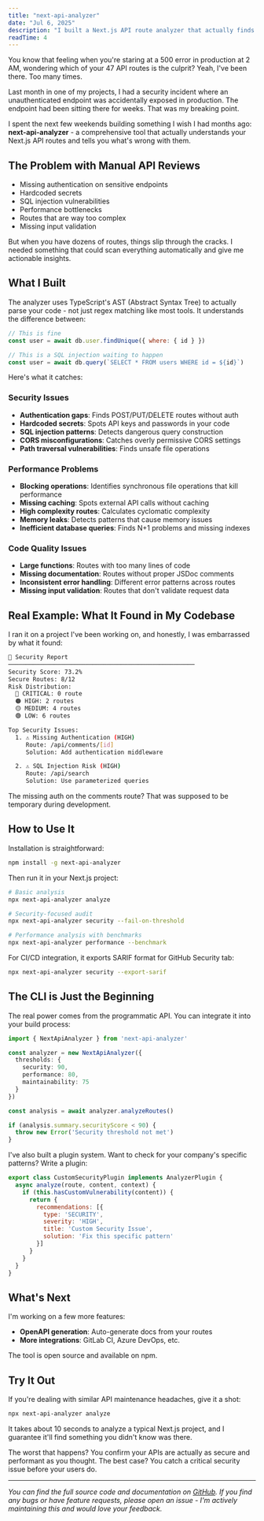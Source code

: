 ```yaml
---
title: "next-api-analyzer"
date: "Jul 6, 2025"
description: "I built a Next.js API route analyzer that actually finds real problems"
readTime: 4
---
```


You know that feeling when you're staring at a 500 error in production at 2 AM, wondering which of your 47 API routes is the culprit? Yeah, I've been there. Too many times.

Last month in one of my projects, I had a security incident where an unauthenticated endpoint was accidentally exposed in production. The endpoint had been sitting there for weeks. That was my breaking point.

I spent the next few weekends building something I wish I had months ago: **next-api-analyzer** - a comprehensive tool that actually understands your Next.js API routes and tells you what's wrong with them.

## The Problem with Manual API Reviews

- Missing authentication on sensitive endpoints
- Hardcoded secrets
- SQL injection vulnerabilities
- Performance bottlenecks
- Routes that are way too complex
- Missing input validation

But when you have dozens of routes, things slip through the cracks. I needed something that could scan everything automatically and give me actionable insights.

## What I Built

The analyzer uses TypeScript's AST (Abstract Syntax Tree) to actually parse your code - not just regex matching like most tools. It understands the difference between:

```js
// This is fine
const user = await db.user.findUnique({ where: { id } })

// This is a SQL injection waiting to happen
const user = await db.query(`SELECT * FROM users WHERE id = ${id}`)
```

Here's what it catches:

### Security Issues

- **Authentication gaps**: Finds POST/PUT/DELETE routes without auth
- **Hardcoded secrets**: Spots API keys and passwords in your code
- **SQL injection patterns**: Detects dangerous query construction
- **CORS misconfigurations**: Catches overly permissive CORS settings
- **Path traversal vulnerabilities**: Finds unsafe file operations

### Performance Problems

- **Blocking operations**: Identifies synchronous file operations that kill performance
- **Missing caching**: Spots external API calls without caching
- **High complexity routes**: Calculates cyclomatic complexity
- **Memory leaks**: Detects patterns that cause memory issues
- **Inefficient database queries**: Finds N+1 problems and missing indexes

### Code Quality Issues

- **Large functions**: Routes with too many lines of code
- **Missing documentation**: Routes without proper JSDoc comments
- **Inconsistent error handling**: Different error patterns across routes
- **Missing input validation**: Routes that don't validate request data

## Real Example: What It Found in My Codebase

I ran it on a project I've been working on, and honestly, I was embarrassed by what it found:

```sh
🔐 Security Report
─────────────────────────────────────────────────────
Security Score: 73.2%
Secure Routes: 8/12
Risk Distribution:
  🔴 CRITICAL: 0 route
  🟠 HIGH: 2 routes  
  🟡 MEDIUM: 4 routes
  🟢 LOW: 6 routes

Top Security Issues:
  1. ⚠️ Missing Authentication (HIGH)
     Route: /api/comments/[id]
     Solution: Add authentication middleware

  2. ⚠️ SQL Injection Risk (HIGH)
     Route: /api/search
     Solution: Use parameterized queries
```

The missing auth on the comments route? That was supposed to be temporary during development.

## How to Use It

Installation is straightforward:

```sh
npm install -g next-api-analyzer
```

Then run it in your Next.js project:

```sh
# Basic analysis
npx next-api-analyzer analyze

# Security-focused audit
npx next-api-analyzer security --fail-on-threshold

# Performance analysis with benchmarks
npx next-api-analyzer performance --benchmark
```

For CI/CD integration, it exports SARIF format for GitHub Security tab:

```sh
npx next-api-analyzer security --export-sarif
```

## The CLI is Just the Beginning

The real power comes from the programmatic API. You can integrate it into your build process:

```typescript
import { NextApiAnalyzer } from 'next-api-analyzer'

const analyzer = new NextApiAnalyzer({
  thresholds: {
    security: 90,
    performance: 80,
    maintainability: 75
  }
})

const analysis = await analyzer.analyzeRoutes()

if (analysis.summary.securityScore < 90) {
  throw new Error('Security threshold not met')
}
```

I've also built a plugin system. Want to check for your company's specific patterns? Write a plugin:

```js
export class CustomSecurityPlugin implements AnalyzerPlugin {
  async analyze(route, content, context) {
    if (this.hasCustomVulnerability(content)) {
      return {
        recommendations: [{
          type: 'SECURITY',
          severity: 'HIGH',
          title: 'Custom Security Issue',
          solution: 'Fix this specific pattern'
        }]
      }
    }
  }
}
```

## What's Next

I'm working on a few more features:

- **OpenAPI generation**: Auto-generate docs from your routes
- **More integrations**: GitLab CI, Azure DevOps, etc.

The tool is open source and available on npm.

## Try It Out

If you're dealing with similar API maintenance headaches, give it a shot:

```sh
npx next-api-analyzer analyze
```

It takes about 10 seconds to analyze a typical Next.js project, and I guarantee it'll find something you didn't know was there.

The worst that happens? You confirm your APIs are actually as secure and performant as you thought. The best case? You catch a critical security issue before your users do.

---

*You can find the full source code and documentation on [GitHub](https://github.com/pranshu05/next-api-analyzer). If you find any bugs or have feature requests, please open an issue - I'm actively maintaining this and would love your feedback.*